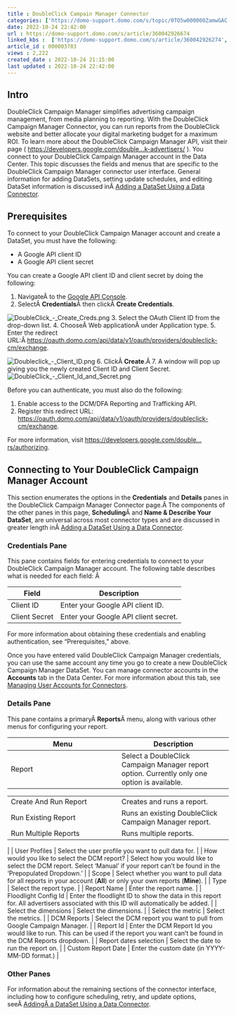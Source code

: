 ```yaml
---
title : DoubleClick Campain Manager Connector
categories: ['https://domo-support.domo.com/s/topic/0TO5w000000ZamwGAC']
date: 2022-10-24 22:42:00
url : https://domo-support.domo.com/s/article/360042926674
linked_kbs :  ['https://domo-support.domo.com/s/article/360042926274', 'https://domo-support.domo.com/s/knowledge-base', 'https://domo-support.domo.com/s/article/360042925494', 'https://domo-support.domo.com/s/article/360043429953', 'https://domo-support.domo.com/s/article/360042926054', 'https://domo-support.domo.com/s/article/360043429933', 'https://domo-support.domo.com/s/article/360043429693', 'https://domo-support.domo.com/s/topic/0TO5w000000ZamwGAC', 'https://domo-support.domo.com/s/article/360042926674', 'https://domo-support.domo.com/s/article/360043429913']
article_id : 000003783
views : 2,222
created_date : 2022-10-24 21:15:00
last updated : 2022-10-24 22:42:00
---
```




Intro
-----


DoubleClick Campaign Manager simplifies advertising campaign management, from media planning to reporting. With the DoubleClick Campaign Manager Connector, you can run reports from the DoubleClick website and better allocate your digital marketing budget for a maximum ROI. To learn more about the DoubleClick Campaign Manager API, visit their page ( [https://developers.google.com/double...k-advertisers/](https://developers.google.com/doubleclick-advertisers/ "https://developers.google.com/doubleclick-advertisers/") ).
You connect to your DoubleClick Campaign Manager account in the Data Center. This topic discusses the fields and menus that are specific to the DoubleClick Campaign Manager connector user interface. General information for adding DataSets, setting update schedules, and editing DataSet information is discussed inÂ [Adding a DataSet Using a Data Connector](..\adding_a_dataset_using_a_connector\index.html "Adding a DataSet Using a Data Connector").


Prerequisites
-------------


To connect to your DoubleClick Campaign Manager account and create a DataSet, you must have the following:



* A Google API client ID
* A Google API client secret


You can create a Google API client ID and client secret by doing the following:


1. NavigateÂ to the [Google API Console](https://console.developers.google.com "https://console.developers.google.com").
2. SelectÂ **Credentials**Â then clickÂ **Create Credentials**.  
  
![DoubleClick_-_Create_Creds.png](DoubleClick_-_Create_Creds.png)
3. Select the OAuth Client ID from the drop-down list.
4. ChooseÂ Web applicationÂ under Application type.
5. Enter the redirect URL:Â <https://oauth.domo.com/api/data/v1/oauth/providers/doubleclick-cm/exchange>.  
  
![Doubleclick_-_Client_ID.png](Doubleclick_-_Client_ID.png)
6. ClickÂ **Create**.Â
7. A window will pop up giving you the newly created Client ID and Client Secret.  
![DoubleClick_-_Client_Id_and_Secret.png](DoubleClick_-_Client_Id_and_Secret.png)


Before you can authenticate, you must also do the following:


1. Enable access to the DCM/DFA Reporting and Trafficking API.
2. Register this redirect URL: <https://oauth.domo.com/api/data/v1/oauth/providers/doubleclick-cm/exchange>.


For more information, visit [https://developers.google.com/double...rs/authorizing](https://developers.google.com/doubleclick-advertisers/authorizing "https://developers.google.com/doubleclick-advertisers/authorizing").


Connecting to Your DoubleClick Campaign Manager Account
-------------------------------------------------------


This section enumerates the options in the **Credentials** and **Details** panes in the DoubleClick Campaign Manager Connector page.Â The components of the other panes in this page, **Scheduling**Â and **Name & Describe Your DataSet**, are universal across most connector types and are discussed in greater length inÂ [Adding a DataSet Using a Data Connector](..\adding_a_dataset_using_a_connector\index.html "Adding a DataSet Using a Data Connector").


### Credentials Pane


This pane contains fields for entering credentials to connect to your DoubleClick Campaign Manager account. The following table describes what is needed for each field: Â 




| Field | Description |
| --- | --- |
| Client ID | Enter your Google API client ID. |
| Client Secret | Enter your Google API client secret. |


For more information about obtaining these credentials and enabling authentication, see "Prerequisites," above.


Once you have entered valid DoubleClick Campaign Manager credentials, you can use the same account any time you go to create a new DoubleClick Campaign Manager DataSet. You can manage connector accounts in the **Accounts** tab in the Data Center. For more information about this tab, see [Managing User Accounts for Connectors](..\managing_user_accounts_for_connectors\index.html "Managing User Accounts for Connectors").


### Details Pane


This pane contains a primaryÂ **Reports**Â menu, along with various other menus for configuring your report.




| Menu | Description |
| --- | --- |
| Report | Select a DoubleClick Campaign Manager report option. Currently only one option is available.

|  |  |
| --- | --- |
| Create And Run Report | Creates and runs a report. |
| Run Existing Report | Runs an existing DoubleClick Campaign Manager report. |
| Run Multiple Reports | Runs multiple reports. |

 |
| User Profiles | Select the user profile you want to pull data for. |
| How would you like to select the DCM report? | Select how you would like to select the DCM report. Select 'Manual' if your report can't be found in the 'Prepopulated Dropdown.' |
| Scope | Select whether you want to pull data for all reports in your account (**All**) or only your own reports (**Mine**). |
| Type | Select the report type. |
| Report Name | Enter the report name. |
| Floodlight Config Id | Enter the floodlight ID to show the data in this report for. All advertisers associated with this ID will automatically be added. |
| Select the dimensions | Select the dimensions. |
| Select the metric | Select the metrics. |
| DCM Reports | Select the DCM report you want to pull from Google Campaign Manager. |
| Report Id | Enter the DCM Report Id you would like to run. This can be used if the report you want can't be found in the DCM Reports dropdown. |
| Report dates selection | Select the date to run the report on. |
| Custom Report Date | Enter the custom date (in YYYY-MM-DD format.) |


### Other Panes


For information about the remaining sections of the connector interface, including how to configure scheduling, retry, and update options, seeÂ [AddingÂ a DataSet Using a Data Connector](..\adding_a_dataset_using_a_connector\index.html "Adding a DataSet Using a Data Connector").